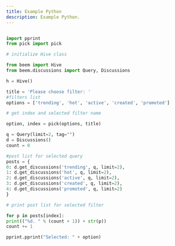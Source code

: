 ```yaml
---
title: Example Python
description: Example Python.
---
```


```py

import pprint
from pick import pick

# initialize Hive class

from beem import Hive
from beem.discussions import Query, Discussions

h = Hive()

title = 'Please choose filter: '
#filters list
options = ['trending', 'hot', 'active', 'created', 'promoted']

# get index and selected filter name

option, index = pick(options, title)

q = Query(limit=2, tag="")
d = Discussions()
count = 0

#post list for selected query
posts = {
0: d.get_discussions('trending', q, limit=2),
1: d.get_discussions('hot', q, limit=2),
2: d.get_discussions('active', q, limit=2),
3: d.get_discussions('created', q, limit=2),
4: d.get_discussions('promoted', q, limit=2)
}

# print post list for selected filter

for p in posts[index]:
print(("%d. " % (count + 1)) + str(p))
count += 1

pprint.pprint("Selected: " + option)


```
